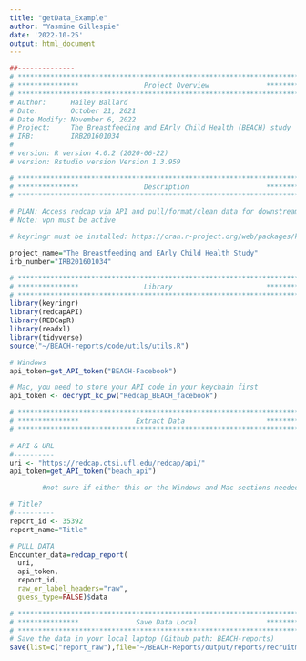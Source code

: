 ---
title: "getData_Example"
author: "Yasmine Gillespie"
date: '2022-10-25'
output: html_document
---

```{r, include=FALSE}
##--------------
# **************************************************************************** #
# ***************                Project Overview              *************** #
# **************************************************************************** #
# Author:      Hailey Ballard
# Date:        October 21, 2021
# Date Modify: November 6, 2022
# Project:     The Breastfeeding and EArly Child Health (BEACH) study
# IRB:         IRB201601034
#
# version: R version 4.0.2 (2020-06-22)
# version: Rstudio version Version 1.3.959

# **************************************************************************** #
# ***************                Description                   *************** #
# **************************************************************************** #

# PLAN: Access redcap via API and pull/format/clean data for downstream analysis.
# Note: vpn must be active

# keyringr must be installed: https://cran.r-project.org/web/packages/keyringr/vignettes/Avoiding_plain_text_passwords_in_R_with_keyringr.html

project_name="The Breastfeeding and EArly Child Health Study"
irb_number="IRB201601034"

```


```{r, message=FALSE}
# **************************************************************************** #
# ***************                Library                       *************** #
# **************************************************************************** #
library(keyringr)
library(redcapAPI)
library(REDCapR)
library(readxl)
library(tidyverse)
source("~/BEACH-reports/code/utils/utils.R")

```

```{r, message=FALSE}
# Windows
api_token=get_API_token("BEACH-Facebook")
```

```{r, message=FALSE}
# Mac, you need to store your API code in your keychain first
api_token <- decrypt_kc_pw("Redcap_BEACH_facebook")
```

```{r, message=FALSE,include=FALSE}

# **************************************************************************** #
# ***************              Extract Data                    *************** #
# **************************************************************************** #

# API & URL
#----------
uri <- "https://redcap.ctsi.ufl.edu/redcap/api/"
api_token=get_API_token("beach_api")

        #not sure if either this or the Windows and Mac sections needed

# Title?
#----------
report_id <- 35392
report_name="Title"

# PULL DATA
Encounter_data=redcap_report(
  uri,
  api_token,
  report_id,
  raw_or_label_headers="raw",
  guess_type=FALSE)$data

```

```{r, message=FALSE,include=FALSE}
# **************************************************************************** #
# ***************              Save Data Local                 *************** #
# **************************************************************************** #
# Save the data in your local laptop (Github path: BEACH-reports)
save(list=c("report_raw"),file="~/BEACH-Reports/output/reports/recruitment/all_encounters_raw.RData")
```
